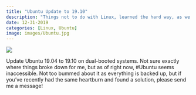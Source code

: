```yaml
---
title: "Ubuntu Update to 19.10"
description: "Things not to do with Linux, learned the hard way, as we approach the end of 2019..."
date: 12-31-2019
categories: [Linux, Ubuntu]
image: images/Ubuntu.jpg
---
```


![](./images/Ubuntu.jpg)

Update Ubuntu 19.04 to 19.10 on dual-booted systems. Not sure exactly where things broke down for me, but as of right now, #Ubuntu seems inaccessible. Not too bummed about it as everything is backed up, but if you've recently had the same heartburn and found a solution, please send me a message!